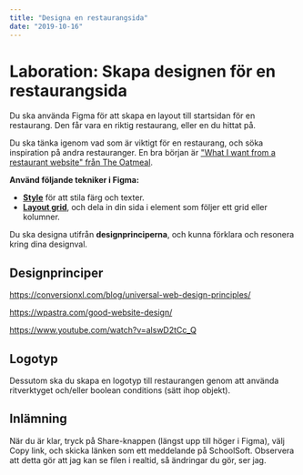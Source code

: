 ```yaml
---
title: "Designa en restaurangsida"
date: "2019-10-16"
---
```


# Laboration: Skapa designen för en restaurangsida

Du ska använda Figma för att skapa en layout till startsidan för en restaurang. Den får vara en riktig restaurang, eller en du hittat på.

Du ska tänka igenom vad som är viktigt för en restaurang, och söka inspiration på andra restauranger. En bra början är ["What I want from a restaurant website" från The Oatmeal](https://theoatmeal.com/comics/restaurant_website).

**Använd följande tekniker i Figma:**

- **[Style](https://www.youtube.com/watch?v=gtQ_A3imzsg)** för att stila färg och texter.
- **[Layout grid](https://www.youtube.com/watch?v=zd8wrAdURN0)**, och dela in din sida i element som följer ett grid eller kolumner.

Du ska designa utifrån **designprinciperna**, och kunna förklara och resonera kring dina designval.

## Designprinciper

https://conversionxl.com/blog/universal-web-design-principles/

https://wpastra.com/good-website-design/

https://www.youtube.com/watch?v=alswD2tCc_Q

## Logotyp

Dessutom ska du skapa en logotyp till restaurangen genom att använda ritverktyget och/eller boolean conditions (sätt ihop objekt).

## Inlämning

När du är klar, tryck på Share-knappen (längst upp till höger i Figma), välj Copy link, och skicka länken som ett meddelande på SchoolSoft. Observera att detta gör att jag kan se filen i realtid, så ändringar du gör, ser jag.
